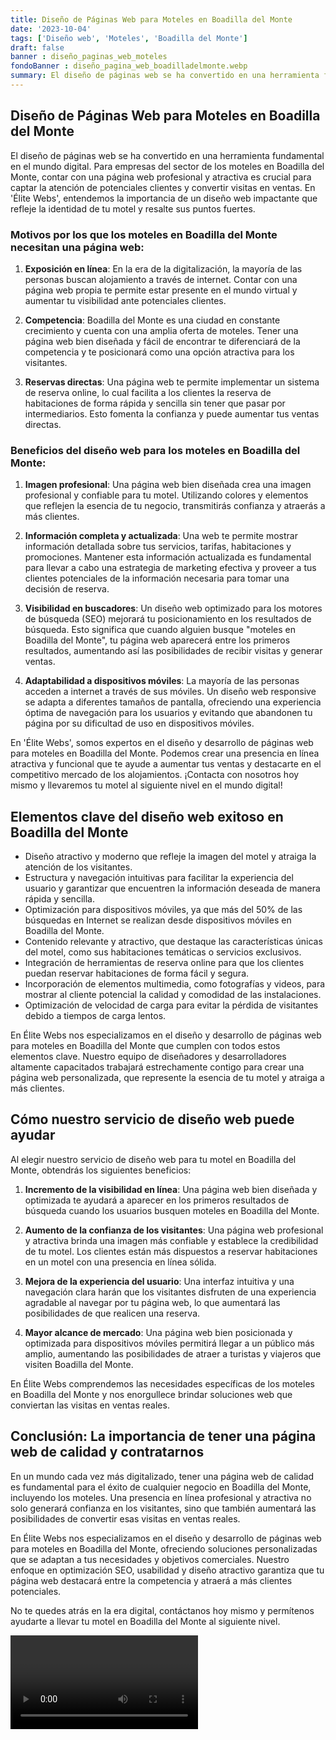 ```yaml
---
title: Diseño de Páginas Web para Moteles en Boadilla del Monte
date: '2023-10-04'
tags: ['Diseño web', 'Moteles', 'Boadilla del Monte']
draft: false
banner : diseño_paginas_web_moteles
fondoBanner : diseño_pagina_web_boadilladelmonte.webp
summary: El diseño de páginas web se ha convertido en una herramienta fundamental en el mundo digital. Para empresas del sector de los moteles en Boadilla del Monte, contar con una página web profesional y atractiva es crucial para captar la atención de potenciales clientes y convertir visitas en ventas. En 'Élite Webs', entendemos la importancia de un diseño web impactante que refleje la identidad de tu motel y resalte sus puntos fuertes.
---
```


## **Diseño de Páginas Web para Moteles en Boadilla del Monte**

El diseño de páginas web se ha convertido en una herramienta fundamental en el mundo digital. Para empresas del sector de los moteles en Boadilla del Monte, contar con una página web profesional y atractiva es crucial para captar la atención de potenciales clientes y convertir visitas en ventas. En 'Élite Webs', entendemos la importancia de un diseño web impactante que refleje la identidad de tu motel y resalte sus puntos fuertes.

### Motivos por los que los moteles en Boadilla del Monte necesitan una página web:

1. **Exposición en línea**: En la era de la digitalización, la mayoría de las personas buscan alojamiento a través de internet. Contar con una página web propia te permite estar presente en el mundo virtual y aumentar tu visibilidad ante potenciales clientes.

2. **Competencia**: Boadilla del Monte es una ciudad en constante crecimiento y cuenta con una amplia oferta de moteles. Tener una página web bien diseñada y fácil de encontrar te diferenciará de la competencia y te posicionará como una opción atractiva para los visitantes.

3. **Reservas directas**: Una página web te permite implementar un sistema de reserva online, lo cual facilita a los clientes la reserva de habitaciones de forma rápida y sencilla sin tener que pasar por intermediarios. Esto fomenta la confianza y puede aumentar tus ventas directas.

### Beneficios del diseño web para los moteles en Boadilla del Monte:

1. **Imagen profesional**: Una página web bien diseñada crea una imagen profesional y confiable para tu motel. Utilizando colores y elementos que reflejen la esencia de tu negocio, transmitirás confianza y atraerás a más clientes.

2. **Información completa y actualizada**: Una web te permite mostrar información detallada sobre tus servicios, tarifas, habitaciones y promociones. Mantener esta información actualizada es fundamental para llevar a cabo una estrategia de marketing efectiva y proveer a tus clientes potenciales de la información necesaria para tomar una decisión de reserva.

3. **Visibilidad en buscadores**: Un diseño web optimizado para los motores de búsqueda (SEO) mejorará tu posicionamiento en los resultados de búsqueda. Esto significa que cuando alguien busque "moteles en Boadilla del Monte", tu página web aparecerá entre los primeros resultados, aumentando así las posibilidades de recibir visitas y generar ventas.

4. **Adaptabilidad a dispositivos móviles**: La mayoría de las personas acceden a internet a través de sus móviles. Un diseño web responsive se adapta a diferentes tamaños de pantalla, ofreciendo una experiencia óptima de navegación para los usuarios y evitando que abandonen tu página por su dificultad de uso en dispositivos móviles.

En 'Élite Webs', somos expertos en el diseño y desarrollo de páginas web para moteles en Boadilla del Monte. Podemos crear una presencia en línea atractiva y funcional que te ayude a aumentar tus ventas y destacarte en el competitivo mercado de los alojamientos. ¡Contacta con nosotros hoy mismo y llevaremos tu motel al siguiente nivel en el mundo digital!

<GifSeo />

<Cta />

## Elementos clave del diseño web exitoso en Boadilla del Monte

- Diseño atractivo y moderno que refleje la imagen del motel y atraiga la atención de los visitantes.
- Estructura y navegación intuitivas para facilitar la experiencia del usuario y garantizar que encuentren la información deseada de manera rápida y sencilla.
- Optimización para dispositivos móviles, ya que más del 50% de las búsquedas en Internet se realizan desde dispositivos móviles en Boadilla del Monte.
- Contenido relevante y atractivo, que destaque las características únicas del motel, como sus habitaciones temáticas o servicios exclusivos.
- Integración de herramientas de reserva online para que los clientes puedan reservar habitaciones de forma fácil y segura.
- Incorporación de elementos multimedia, como fotografías y videos, para mostrar al cliente potencial la calidad y comodidad de las instalaciones.
- Optimización de velocidad de carga para evitar la pérdida de visitantes debido a tiempos de carga lentos.

En Élite Webs nos especializamos en el diseño y desarrollo de páginas web para moteles en Boadilla del Monte que cumplen con todos estos elementos clave. Nuestro equipo de diseñadores y desarrolladores altamente capacitados trabajará estrechamente contigo para crear una página web personalizada, que represente la esencia de tu motel y atraiga a más clientes.

## Cómo nuestro servicio de diseño web puede ayudar

Al elegir nuestro servicio de diseño web para tu motel en Boadilla del Monte, obtendrás los siguientes beneficios:

1. **Incremento de la visibilidad en línea**: Una página web bien diseñada y optimizada te ayudará a aparecer en los primeros resultados de búsqueda cuando los usuarios busquen moteles en Boadilla del Monte.

2. **Aumento de la confianza de los visitantes**: Una página web profesional y atractiva brinda una imagen más confiable y establece la credibilidad de tu motel. Los clientes están más dispuestos a reservar habitaciones en un motel con una presencia en línea sólida.

3. **Mejora de la experiencia del usuario**: Una interfaz intuitiva y una navegación clara harán que los visitantes disfruten de una experiencia agradable al navegar por tu página web, lo que aumentará las posibilidades de que realicen una reserva.

4. **Mayor alcance de mercado**: Una página web bien posicionada y optimizada para dispositivos móviles permitirá llegar a un público más amplio, aumentando las posibilidades de atraer a turistas y viajeros que visiten Boadilla del Monte.

En Élite Webs comprendemos las necesidades específicas de los moteles en Boadilla del Monte y nos enorgullece brindar soluciones web que conviertan las visitas en ventas reales.

## Conclusión: La importancia de tener una página web de calidad y contratarnos

En un mundo cada vez más digitalizado, tener una página web de calidad es fundamental para el éxito de cualquier negocio en Boadilla del Monte, incluyendo los moteles. Una presencia en línea profesional y atractiva no solo generará confianza en los visitantes, sino que también aumentará las posibilidades de convertir esas visitas en ventas reales.

En Élite Webs nos especializamos en el diseño y desarrollo de páginas web para moteles en Boadilla del Monte, ofreciendo soluciones personalizadas que se adaptan a tus necesidades y objetivos comerciales. Nuestro enfoque en optimización SEO, usabilidad y diseño atractivo garantiza que tu página web destacará entre la competencia y atraerá a más clientes potenciales.

No te quedes atrás en la era digital, contáctanos hoy mismo y permítenos ayudarte a llevar tu motel en Boadilla del Monte al siguiente nivel.

<Video />

<CtaBot job='Moteles' city='Boadilla del Monte'/>

<Gmaps query='Boadilla del Monte+españa+maps' />
